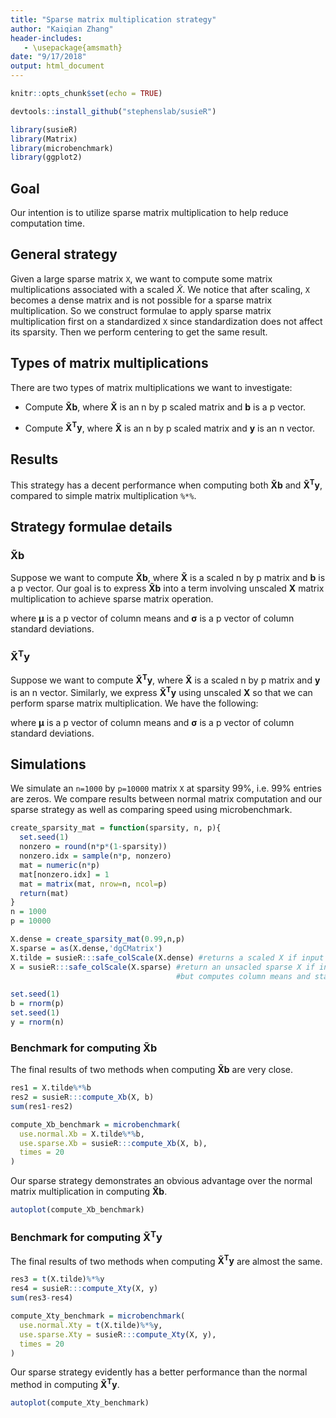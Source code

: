 ```yaml
---
title: "Sparse matrix multiplication strategy"
author: "Kaiqian Zhang"
header-includes:
   - \usepackage{amsmath}
date: "9/17/2018"
output: html_document
---
```


```r
knitr::opts_chunk$set(echo = TRUE)
```

```r
devtools::install_github("stephenslab/susieR")
```

```r
library(susieR)
library(Matrix)
library(microbenchmark)
library(ggplot2)
```

## Goal
Our intention is to utilize sparse matrix multiplication to help reduce computation time. 

## General strategy
Given a large sparse matrix `X`, we want to compute some matrix multiplications associated with a scaled $\widetilde{X}$. We notice that after scaling, `X` becomes a dense matrix and is not possible for a sparse matrix multiplication. So we construct formulae to apply sparse matrix multiplication first on a standardized `X` since standardization does not affect its sparsity. Then we perform centering to get the same result.  

## Types of matrix multiplications
There are two types of matrix multiplications we want to investigate:

* Compute $\boldsymbol{\widetilde{X}b}$, where $\boldsymbol{\widetilde{X}}$ is an n by p scaled matrix and $\boldsymbol{b}$ is a p vector.

* Compute $\boldsymbol{\widetilde{X}^Ty}$, where $\boldsymbol{\widetilde{X}}$ is an n by p scaled matrix and $\boldsymbol{y}$ is an n vector.

## Results

This strategy has a decent performance when computing both $\boldsymbol{\widetilde{X}b}$ and $\boldsymbol{\widetilde{X}^Ty}$, compared to simple matrix multiplication `%*%`.

## Strategy formulae details

### $\boldsymbol{\widetilde{X}b}$
Suppose we want to compute $\boldsymbol{\widetilde{X}b}$, where $\boldsymbol{\widetilde{X}}$ is a scaled n by p matrix and $\boldsymbol{b}$ is a p vector. Our goal is to express $\boldsymbol{\widetilde{X}b}$ into a term involving unscaled $\boldsymbol{X}$ matrix multiplication to achieve sparse matrix operation.

\begin{equation}
\begin{aligned}
\boldsymbol{\widetilde{X}b}
&= \sum_{j=1}^{p} \widetilde{X_{.j}}b_j \\
&= \sum_{j=1}^{p} \frac{X_{.j}-\mu_j}{\sigma_j}b_j \\
&= \sum_{j=1}^{p}\frac{X_{.j}}{\sigma_j}b_j - \sum_{j=1}^{p} \frac{\mu_j}{\sigma_j}b_j \\
&= \boldsymbol{X} \cdot \frac{\boldsymbol{b}}{\boldsymbol{\sigma}} -  \frac{\boldsymbol{\mu}}{\boldsymbol{\sigma}}\cdot \boldsymbol{b},
\end{aligned}
\end{equation}

where $\boldsymbol{\mu}$ is a p vector of column means and $\boldsymbol{\sigma}$ is a p vector of column standard deviations. 

### $\boldsymbol{\widetilde{X}^Ty}$
Suppose we want to compute $\boldsymbol{\widetilde{X}^Ty}$, where $\boldsymbol{\widetilde{X}}$ is a scaled n by p matrix and $\boldsymbol{y}$ is an n vector. Similarly, we express $\boldsymbol{\widetilde{X}^Ty}$ using unscaled $\boldsymbol{X}$ so that we can perform sparse matrix multiplication. We have the following:

\begin{equation}
\begin{aligned}
\boldsymbol{\widetilde{X}^Ty}
&= \sum_{i=1}^{n} \widetilde{X_{i.}}y_i \\
&= \sum_{i=1}^{n} \frac{X_{i.} - \boldsymbol{\mu}}{\boldsymbol{\sigma}}y_i \\
&= \frac{1}{\boldsymbol{\sigma}}\sum_{i=1}^{n}X_{i.}y_i - \frac{\boldsymbol{\mu}}{\boldsymbol{\sigma}}\sum_{i=1}^{n} y_i \\
&= \frac{1}{\boldsymbol{\sigma}}(\boldsymbol{X^Ty}) - \boldsymbol{\frac{\mu}{\sigma}y^T 1},
\end{aligned}
\end{equation}

where $\boldsymbol{\mu}$ is a p vector of column means and $\boldsymbol{\sigma}$ is a p vector of column standard deviations.

## Simulations

We simulate an `n=1000` by `p=10000` matrix `X` at sparsity $99\%$, i.e. $99\%$ entries are zeros. We compare results between normal matrix computation and our sparse strategy as well as comparing speed using microbenchmark.  

```r
create_sparsity_mat = function(sparsity, n, p){
  set.seed(1)
  nonzero = round(n*p*(1-sparsity))
  nonzero.idx = sample(n*p, nonzero)
  mat = numeric(n*p)
  mat[nonzero.idx] = 1
  mat = matrix(mat, nrow=n, ncol=p)
  return(mat)
}
n = 1000
p = 10000
```

```r
X.dense = create_sparsity_mat(0.99,n,p)
X.sparse = as(X.dense,'dgCMatrix')
X.tilde = susieR:::safe_colScale(X.dense) #returns a scaled X if input is a dense matrix
X = susieR:::safe_colScale(X.sparse) #return an unsacled sparse X if input is a sparse matrix 
                                     #but computes column means and standard deviations
```

```r
set.seed(1)
b = rnorm(p)
set.seed(1)
y = rnorm(n)
```

### Benchmark for computing $\boldsymbol{\widetilde{X}b}$
The final results of two methods when computing $\boldsymbol{\widetilde{X}b}$ are very close. 
```r
res1 = X.tilde%*%b
res2 = susieR:::compute_Xb(X, b)
sum(res1-res2)
```

```r
compute_Xb_benchmark = microbenchmark(
  use.normal.Xb = X.tilde%*%b,
  use.sparse.Xb = susieR:::compute_Xb(X, b),
  times = 20
)
```

Our sparse strategy demonstrates an obvious advantage over the normal matrix multiplication in computing $\boldsymbol{\widetilde{X}b}$. 
```r
autoplot(compute_Xb_benchmark)
```

### Benchmark for computing $\boldsymbol{\widetilde{X}^Ty}$
The final results of two methods when computing $\boldsymbol{\widetilde{X}^Ty}$ are almost the same. 
```r
res3 = t(X.tilde)%*%y
res4 = susieR:::compute_Xty(X, y)
sum(res3-res4)
```

```r
compute_Xty_benchmark = microbenchmark(
  use.normal.Xty = t(X.tilde)%*%y,
  use.sparse.Xty = susieR:::compute_Xty(X, y),
  times = 20
)
```

Our sparse strategy evidently has a better performance than the normal method in computing $\boldsymbol{\widetilde{X}^Ty}$. 
```r
autoplot(compute_Xty_benchmark)
```

